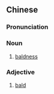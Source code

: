 ==Chinese==
{{zh-forms|s=秃发}}
{{wikipedia|lang=zh}}

===Pronunciation===
{{zh-pron
|m=tū髮
|cat=n,a
}}

===Noun===
{{zh-noun}}

# [[baldness]]

===Adjective===
{{zh-adj}}

# [[bald]]